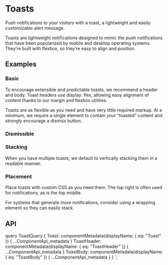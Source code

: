 


# Toasts

<p className="lead">
  Push notifications to your visitors with a toast, a lightweight and easily customizable alert message.
</p>

Toasts are lightweight notifications designed to mimic the push notifications that have been popularized by mobile and desktop operating systems. They’re built with flexbox, so they’re easy to align and position.

## Examples

### Basic

To encourage extensible and predictable toasts, we recommend a header and body. Toast headers use display: flex, allowing easy alignment of content thanks to our margin and flexbox utilities.

Toasts are as flexible as you need and have very little required markup. At a minimum, we require a single element to contain your “toasted” content and strongly encourage a dismiss button.

<ReactPlayground codeText={ToastBasic} />

### Dismissible

<ReactPlayground codeText={ToastDismissible} />

### Stacking

When you have multiple toasts, we default to vertically stacking them in a readable manner.

<ReactPlayground codeText={ToastStacking} />

### Placement

Place toasts with custom CSS as you need them. The top right is often used for notifications, as is the top middle.

<ReactPlayground codeText={ToastPlacement} />

For systems that generate more notifications, consider using a wrapping element so they can easily stack.

<ReactPlayground codeText={ToastPlacementMulti} />

## API

<ComponentApi metadata={props.data.Toast} />
<ComponentApi metadata={props.data.ToastHeader}/>
<ComponentApi metadata={props.data.ToastBody}/>

  query ToastQuery {
    Toast: componentMetadata(displayName: { eq: "Toast" }) {
      ...ComponentApi_metadata
    }
    ToastHeader: componentMetadata(displayName: { eq: "ToastHeader" }) {
      ...ComponentApi_metadata
    }
    ToastBody: componentMetadata(displayName: { eq: "ToastBody" }) {
      ...ComponentApi_metadata
    }
  }
`;

